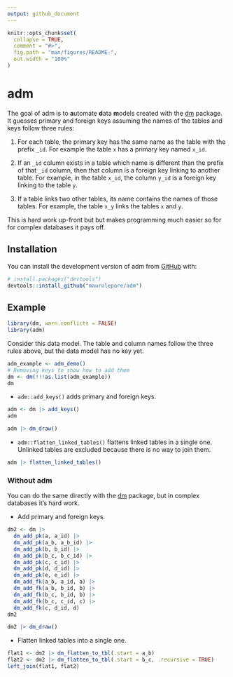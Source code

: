 ```yaml
---
output: github_document
---
```


<!-- README.md is generated from README.Rmd. Please edit that file -->

```r
knitr::opts_chunk$set(
  collapse = TRUE,
  comment = "#>",
  fig.path = "man/figures/README-",
  out.width = "100%"
)
```

# adm

<!-- badges: start -->
<!-- badges: end -->

The goal of adm is to **a**utomate **d**ata **m**odels created with the
[dm](https://CRAN.R-project.org/package=dm) package. It guesses primary and
foreign keys assuming the names of the tables and keys follow three rules:

1. For each table, the primary key has the same name as the table with the
prefix `_id`. For example the table `x` has a primary key named `x_id`.

2. If an `_id` column exists in a table which name is different than the prefix
of that `_id` column, then that column is a foreign key linking to another
table. For example, in the table `x_id`, the column `y_id` is a foreign key
linking to the table `y`.

3. If a table links two other tables, its name contains the names of those
tables. For example, the table `x_y` links the tables `x` and `y`.

This is hard work up-front but but makes programming much easier so for for
complex databases it pays off.

## Installation

You can install the development version of adm from [GitHub](https://github.com/) with:

``` r
# install.packages("devtools")
devtools::install_github("maurolepore/adm")
```

## Example

```r
library(dm, warn.conflicts = FALSE)
library(adm)
```

Consider this data model. The table and column names follow the three rules
above, but the data model has no key yet.

```r
adm_example <- adm_demo()
# Removing keys to show how to add them
dm <- dm(!!!as.list(adm_example))
dm
```

* `adm::add_keys()` adds primary and foreign keys.

```r
adm <- dm |> add_keys()
adm

adm |> dm_draw()
```

* `adm::flatten_linked_tables()` flattens linked tables in a single one.
Unlinked tables are excluded because there is no way to join them.

```r
adm |> flatten_linked_tables()
```

### Without adm

You can do the same directly with the [dm](https://dm.cynkra.com/) package, but
in complex databases it's hard work.

* Add primary and foreign keys.

```r
dm2 <- dm |> 
  dm_add_pk(a, a_id) |> 
  dm_add_pk(a_b, a_b_id) |> 
  dm_add_pk(b, b_id) |> 
  dm_add_pk(b_c, b_c_id) |> 
  dm_add_pk(c, c_id) |> 
  dm_add_pk(d, d_id) |> 
  dm_add_pk(e, e_id) |> 
  dm_add_fk(a_b, a_id, a) |> 
  dm_add_fk(a_b, b_id, b) |> 
  dm_add_fk(b_c, b_id, b) |> 
  dm_add_fk(b_c, c_id, c) |> 
  dm_add_fk(c, d_id, d)
dm2

dm2 |> dm_draw()
```

* Flatten linked tables into a single one.

```r
flat1 <- dm2 |> dm_flatten_to_tbl(.start = a_b)
flat2 <- dm2 |> dm_flatten_to_tbl(.start = b_c, .recursive = TRUE)
left_join(flat1, flat2)
```

